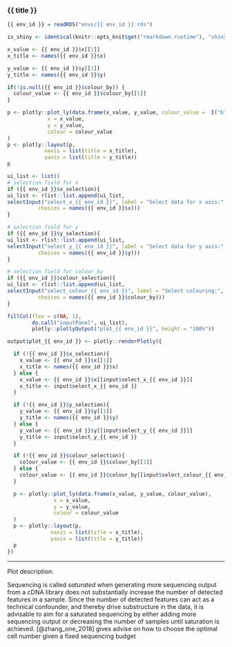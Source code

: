 
### {{ title }}
<!-- Component created on {{ date }} -->

```r
{{ env_id }} = readRDS("envs/{{ env_id }}.rds")

is_shiny <- identical(knitr::opts_knit$get("rmarkdown.runtime"), "shiny")
```

```r
x_value <- {{ env_id }}$x[[1]]
x_title <- names({{ env_id }}$x)

y_value <- {{ env_id }}$y[[1]]
y_title <- names({{ env_id }}$y)

if(!is.null({{ env_id }}$colour_by)) {
  colour_value <- {{ env_id }}$colour_by[[1]]
} 

p <- plotly::plot_ly(data.frame(x_value, y_value, colour_value =  I("black")),
             x = x_value,
             y = y_value,
             colour = colour_value
)
p <- plotly::layout(p,
            xaxis = list(title = x_title),
            yaxis = list(title = y_title))
p

```

```r

ui_list <- list()
# selection field for x
if ({{ env_id }}$x_selection){
ui_list <- rlist::list.append(ui_list,
selectInput("select_x_{{ env_id }}", label = "Select data for x axis:",
          choices = names({{ env_id }}$x)))
}

# selection field for y
if ({{ env_id }}$y_selection){
ui_list <- rlist::list.append(ui_list,
selectInput("select_y_{{ env_id }}", label = "Select data for y axis:",
          choices = names({{ env_id }}$y)))
}

# selection field for colour_by
if ({{ env_id }}$colour_selection){
ui_list <- rlist::list.append(ui_list,
selectInput("select_colour_{{ env_id }}", label = "Select colouring:",
          choices = names({{ env_id }}$colour_by)))
}

fillCol(flex = c(NA, 1),
        do.call("inputPanel", ui_list),
        plotly::plotlyOutput("plot_{{ env_id }}", height = "100%"))

output$plot_{{ env_id }} <- plotly::renderPlotly({

  if (!{{ env_id }}$x_selection){
    x_value <- {{ env_id }}$x[[1]]
    x_title <- names({{ env_id }}$x)
  } else {
    x_value <- {{ env_id }}$x[[input$select_x_{{ env_id }}]]
    x_title <- input$select_x_{{ env_id }}
  }

  if (!{{ env_id }}$y_selection){
    y_value <- {{ env_id }}$y[[1]]
    y_title <- names({{ env_id }}$y)
  } else {
    y_value <- {{ env_id }}$y[[input$select_y_{{ env_id }}]]
    y_title <- input$select_y_{{ env_id }}
  }

  if (!{{ env_id }}$colour_selection){
    colour_value <- {{ env_id }}$colour_by[[1]]
  } else {
    colour_value <- {{ env_id }}$colour_by[[input$select_colour_{{ env_id }}]]
  }

  p <- plotly::plot_ly(data.frame(x_value, y_value, colour_value),
               x = x_value,
               y = y_value,
               colour = colour_value
  )
  p <- plotly::layout(p,
              xaxis = list(title = x_title),
              yaxis = list(title = y_title))
  p
})

```

***

Plot description:

Sequencing is called *saturated* when generating more sequencing output from a cDNA library does not substantially increase the number of detected features in a sample. Since the number of detected features can act as a technical confounder, and thereby drive substructure in the data, it is advisable to aim for a saturated sequencing by either adding more sequencing output or decreasing the number of samples until saturation is achieved. [@zhang_one_2018] gives advise on how to choose the optimal cell number given a fixed sequencing budget
